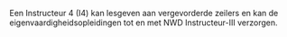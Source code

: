 Een Instructeur 4 (I4) kan lesgeven aan vergevorderde zeilers en kan de
eigenvaardigheidsopleidingen tot en met NWD Instructeur-III verzorgen.
